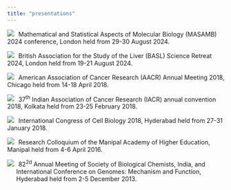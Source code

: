 ```yaml
---
title: "presentations"
---
```


::: {.justify-text}
<img src="https://img.icons8.com/ios-filled/16/podium-with-speaker.png" style="margin-right:6px;" />
 Mathematical and Statistical Aspects of Molecular Biology (MASAMB) 2024 conference, London held from 29-30 August 2024. \

<img src="https://img.icons8.com/ios-filled/16/podium-with-speaker.png" style="margin-right:6px;" /> British Association for the Study of the Liver (BASL) Science Retreat 2024, London held from 19-21 August 2024.\

<img src="https://img.icons8.com/ios-filled/16/podium-with-speaker.png" style="margin-right:6px;" /> American Association of Cancer Research (AACR) Annual Meeting 2018, Chicago held from 14-18 April 2018.\

<img src="https://img.icons8.com/ios-filled/16/podium-with-speaker.png" style="margin-right:6px;" /> 37<sup>th</sup> Indian Association of Cancer Research (IACR) annual convention 2018, Kolkata held from 23-25 February 2018.\

<img src="https://img.icons8.com/ios-filled/16/podium-with-speaker.png" style="margin-right:6px;" />	International Congress of Cell Biology 2018, Hyderabad held from 27-31 January 2018.\

<img src="https://img.icons8.com/ios-filled/16/podium-with-speaker.png" style="margin-right:6px;" />	Research Colloquium of the Manipal Academy of Higher Education, Manipal held from 4-6 April 2016.\

<p style="text-indent: -1.5em; margin-left: 1.5em;">
<img src="https://img.icons8.com/ios-filled/16/podium-with-speaker.png" style="margin-right:6px;" />	82<sup>2d</sup> Annual Meeting of Society of Biological Chemists, India, and International Conference on Genomes: Mechanism and Function, Hyderabad held from 2-5 December 2013.\
</p>
:::
